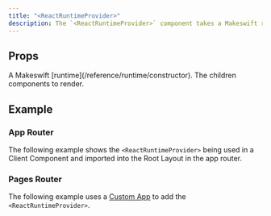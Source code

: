 ```yaml
---
title: "<ReactRuntimeProvider>"
description: The `<ReactRuntimeProvider>` component takes a Makeswift runtime and provides it to the [`<Page>`](/reference/components/page) component for rendering snapshots.
---
```



## Props

<ParamField query="runtime" type="Runtime" required>
  A Makeswift [runtime](/reference/runtime/constructor).
</ParamField>

<ParamField query="children" type="React.Node">
  The children components to render.
</ParamField>

## Example

### App Router

The following example shows the `<ReactRuntimeProvider>` being used in a Client Component and imported into the Root Layout in the app router.

<CodeGroup>

<AppProviders />

<AppLayout />

</CodeGroup>

### Pages Router

The following example uses a [Custom App](https://nextjs.org/docs/pages/building-your-application/routing/custom-app) to add the `<ReactRuntimeProvider>`.

<PagesApp />
